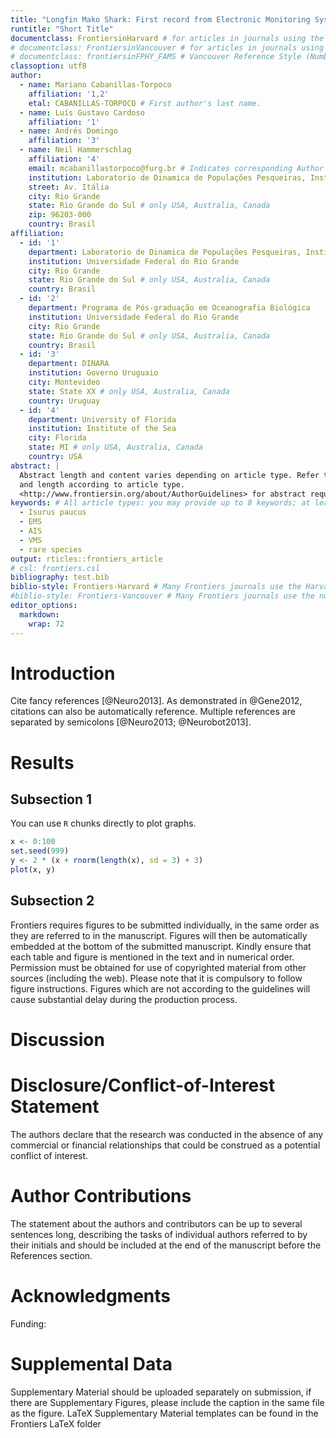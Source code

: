 ```yaml
---
title: "Longfin Mako Shark: First record from Electronic Monitoring Systems"
runtitle: "Short Title"
documentclass: FrontiersinHarvard # for articles in journals using the Harvard Referencing Style (Author-Date), for Frontiers Reference Styles by Journal: https://zendesk.frontiersin.org/hc/en-us/articles/360017860337-Frontiers-Reference-Styles-by-Journal
# documentclass: FrontiersinVancouver # for articles in journals using the Vancouver Reference Style (Numbered), for Frontiers Reference Styles by Journal: https://zendesk.frontiersin.org/hc/en-us/articles/360017860337-Frontiers-Reference-Styles-by-Journal
# documentclass: frontiersinFPHY_FAMS # Vancouver Reference Style (Numbered) for articles in the journals "Frontiers in Physics" and "Frontiers in Applied Mathematics and Statistics" 
classoption: utf8
author:
  - name: Mariano Cabanillas-Torpoco
    affiliation: '1,2'
    etal: CABANILLAS-TORPOCO # First author's last name. 
  - name: Luís Gustavo Cardoso
    affiliation: '1'
  - name: Andrés Domingo
    affiliation: '3'
  - name: Neil Hammerschlag
    affiliation: '4'        
    email: mcabanillastorpoco@furg.br # Indicates corresponding Author
    institution: Laboratorio de Dinamica de Populações Pesqueiras, Instituto de Oceanografia, Universidade Federal do Rio Grande
    street: Av. Itália
    city: Rio Grande
    state: Rio Grande do Sul # only USA, Australia, Canada
    zip: 96203-000
    country: Brasil
affiliation:
  - id: '1'
    department: Laboratorio de Dinamica de Populações Pesqueiras, Instituto de Oceanografia
    institution: Universidade Federal do Rio Grande
    city: Rio Grande
    state: Rio Grande do Sul # only USA, Australia, Canada
    country: Brasil
  - id: '2' 
    department: Programa de Pós-graduação em Oceanografia Biológica
    institution: Universidade Federal do Rio Grande
    city: Rio Grande
    state: Rio Grande do Sul # only USA, Australia, Canada
    country: Brasil
  - id: '3' 
    department: DINARA
    institution: Governo Uruguaio
    city: Montevideo
    state: State XX # only USA, Australia, Canada
    country: Uruguay
  - id: '4' 
    department: University of Florida
    institution: Institute of the Sea
    city: Florida
    state: MI # only USA, Australia, Canada
    country: USA
abstract: |
  Abstract length and content varies depending on article type. Refer to 
  and length according to article type.
  <http://www.frontiersin.org/about/AuthorGuidelines> for abstract requirement
keywords: # All article types: you may provide up to 8 keywords; at least 5 are mandatory.
  - Isurus paucus
  - EMS
  - AIS
  - VMS
  - rare species
output: rticles::frontiers_article
# csl: frontiers.csl
bibliography: test.bib
biblio-style: Frontiers-Harvard # Many Frontiers journals use the Harvard referencing system (Author-date), to find the style and resources for the journal you are submitting to: https://zendesk.frontiersin.org/hc/en-us/articles/360017860337-Frontiers-Reference-Styles-by-Journal. For Humanities and Social Sciences articles please include page numbers in the in-text citations 
#biblio-style: Frontiers-Vancouver # Many Frontiers journals use the numbered referencing system, to find the style and resources for the journal you are submitting to: https://zendesk.frontiersin.org/hc/en-us/articles/360017860337-Frontiers-Reference-Styles-by-Journal
editor_options: 
  markdown: 
    wrap: 72
---
```


# Introduction {.unnumbered}

Cite fancy references [@Neuro2013]. As demonstrated in @Gene2012,
citations can also be automatically reference. Multiple references are
separated by semicolons [@Neuro2013; @Neurobot2013].

# Results {.unnumbered}

<!-- Comments should be HTML-style comments -->

## Subsection 1 {.unnumbered}

You can use `R` chunks directly to plot graphs.

```r
x <- 0:100
set.seed(999)
y <- 2 * (x + rnorm(length(x), sd = 3) + 3)
plot(x, y)
```

## Subsection 2 {.unnumbered}

Frontiers requires figures to be submitted individually, in the same
order as they are referred to in the manuscript. Figures will then be
automatically embedded at the bottom of the submitted manuscript. Kindly
ensure that each table and figure is mentioned in the text and in
numerical order. Permission must be obtained for use of copyrighted
material from other sources (including the web). Please note that it is
compulsory to follow figure instructions. Figures which are not
according to the guidelines will cause substantial delay during the
production process.

# Discussion

# Disclosure/Conflict-of-Interest Statement {.unnumbered}

```{=html}
<!--  
Frontiers follows the recommendations by the International Committee of Medical
Journal Editors (http://www.icmje.org/ethical_4conflicts.html) which require
that all financial, commercial or other relationships that might be perceived by
the academic community as representing a potential conflict of interest must be
disclosed. If no such relationship exists, authors will be asked to declare that
the research was conducted in the absence of any commercial or financial
relationships that could be construed as a potential conflict of interest. When
disclosing the potential conflict of interest, the authors need to address the
following points:

 - Did you or your institution at any time receive payment or services from a
   third party for any aspect of the submitted work?
 - Please declare financial relationships with entities that could be perceived
   to influence, or that give the appearance of potentially influencing, what
   you wrote in the submitted work.
 - Please declare patents and copyrights, whether pending, issued, licensed
   and/or receiving royalties relevant to the work.
 - Please state other relationships or activities that readers could perceive to
   have influenced, or that give the appearance of potentially influencing, what
   you wrote in the submitted work.
 -->
```
The authors declare that the research was conducted in the absence of
any commercial or financial relationships that could be construed as a
potential conflict of interest.

# Author Contributions {.unnumbered}

```{=html}
<!--  

When determining authorship the following criteria should be observed:

 - Substantial contributions to the conception or design of the work; or the
   acquisition, analysis, or interpretation of data for the work; AND
 - Drafting the work or revising it critically for important intellectual
   content; AND
 - Final approval of the version to be published ; AND
 - Agreement to be accountable for all aspects of the work in ensuring that
   questions related to the accuracy or integrity of any part of the work are
   appropriately investigated and resolved.

Contributors who meet fewer than all 4 of the above criteria for authorship
should not be listed as authors, but they should be acknowledged.
(http://www.icmje.org/roles_a.html)

-->
```
The statement about the authors and contributors can be up to several
sentences long, describing the tasks of individual authors referred to
by their initials and should be included at the end of the manuscript
before the References section.

# Acknowledgments {.unnumbered}

Funding:

# Supplemental Data {.unnumbered}

Supplementary Material should be uploaded separately on submission, if
there are Supplementary Figures, please include the caption in the same
file as the figure. LaTeX Supplementary Material templates can be found
in the Frontiers LaTeX folder
